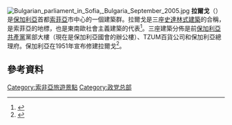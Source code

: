 {{expand|time=2016-02-29T16:22:37+00:00}}
{{coord|42|41|51.36|N|23|19|24.03|E|region:BG|display=title}}
[[Image:Bulgarian_parliament_in_Sofia,_Bulgaria_September_2005.jpg|right]]
'''拉爾戈'''（{{lang-bg|Ларго|Largo}}）是[[保加利亞|保加利亞]]首都[[索菲亞|索菲亞]]市中心的一個建築群。拉爾戈是三座[[史達林式建築|史達林式建築]]的合稱，是索菲亞的地標，也是東南歐社會主義建築的代表<ref name=monkey>{{cite web |url=http://www.monkeytravel.org/bul2.html |title=Bulgaria Sofia Sights Around the Center of the Capital |accessdate=2006-09-30 |publisher=monkeytravel.org |deadurl=yes |archiveurl=https://web.archive.org/web/20060227192248/http://www.monkeytravel.org/bul2.html |archivedate=2006年2月27日 }}</ref>。三座建築分佈是前[[保加利亞共產黨|保加利亞共產黨]]黨部大樓（現在是保加利亞國會的辦公樓）、TZUM百貨公司和保加利亞總理府。保加利亞在1951年宣布修建拉爾戈<ref name=kiradzhiev>{{cite book |last=Kiradzhiev |first=Svetlin| title=Sofia 125 Years Capital 1879-2004 Chronicle |year=2006 |publisher=IK Gutenberg |location=Sofia |language=bg |isbn=954-617-011-9 }}</ref>。

==參考資料==
{{reflist}}

[[Category:索非亞旅遊景點|Category:索非亞旅遊景點]]
[[Category:政党总部|Category:政党总部]]
{{Bulgaria-stub}}